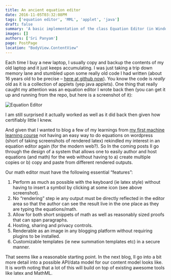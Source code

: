 ```yaml
---
title: An ancient equation editor
date: 2016-11-05T03:32:08PM
tags: ['equation editor', 'MML', 'applet', 'java']
draft: false
summary: 'A basic implementation of the class Equation Editor (in Windows) about 25 years ago in Java as an applet'
images: []
authors: ['Sri Panyam']
page: PostPage
location: "BodyView.ContentView"
---
```


Each time I buy a new laptop, I usually copy and backup the contents of my old laptop and it just keeps accumulating. I was just taking a trip down memory lane and stumbled upon some really old code I had written (about 16 years old to be precise – [here at github now](https://github.com/panyam/oldjava)). You know the code is _really_ old as it is a collection of applets (yep java applets). One thing that really caught my attention was an equation editor I wrote back then (you can get it up and running from the repo, but here is a screenshot of it):

<Image
  unoptimized={true}
  alt="Equation Editor"
  src="/static/images/equation-editor.png"
  width={762}
  height={411}
/>

I am still surprised it actually worked as well as it did back then given how certifiably little I knew.

And given that I wanted to blog a few of my learnings from [my first machine learning course](https://panyam.wordpress.com/2016/11/28/machine-learning-coursera/) not having an easy way to do equations on wordpress (short of taking screenshots of rendered latex) rekindled my interest in an equation editor again (for the modern web?). So In the coming posts Il go through the design of a system that allows one to easily author and host equations (and math) for the web without having to a) create multiple copies or b) copy and paste from different rendered outputs.

Our math editor must have the following essential “features”:

1. Perform as much as possible with the keyboard (ie latex style) without having to insert a symbol by clicking at some icon (see above screenshot).
2. No “rendering” step ie any output must be directly reflected in the editor area so that the author can see the result live in the one place as they are typing the equations/math.
3. Allow for both short snippets of math as well as reasonably sized proofs that can span paragraphs.
4. Hosting, sharing and privacy controls.
5. Renderable as an image in any blogging platform without requiring plugins to be installed.
6. Customizable templates (ie new summation templates etc) in a secure manner.

That seems like a reasonable starting point. In the next blog, Il go into a bit more detail into a possible API/data model for our content model looks like. It is worth noting that a lot of this will build on top of existing awesome tools like latex and MathML.

